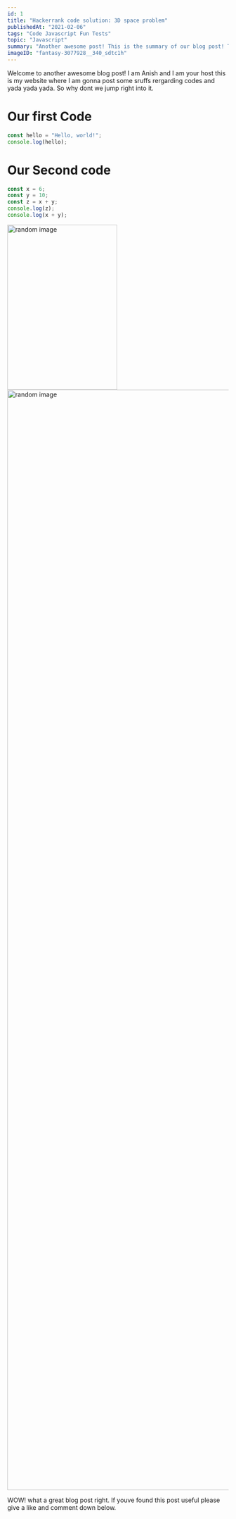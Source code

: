 ```yaml
---
id: 1
title: "Hackerrank code solution: 3D space problem"
publishedAt: "2021-02-06"
tags: "Code Javascript Fun Tests"
topic: "Javascript"
summary: "Another awesome post! This is the summary of our blog post! This is the summary of our blog post! This is the summary of our blog post!"
imageID: "fantasy-3077928__340_sdtc1h"
---
```


Welcome to another awesome blog post! I am Anish and I am your host this is my website where I am gonna post some sruffs rergarding codes and yada yada yada.
So why dont we jump right into it.

# Our first Code

```javascript
const hello = "Hello, world!";
console.log(hello);
```

# Our Second code

```javascript
const x = 6;
const y = 10;
const z = x + y;
console.log(z);
console.log(x + y);
```

<Image src="r2_r1zpoo" width="250" height="375" alt="random image" />
<Image src="taj_ko6ekz" width="2500" height="2500" alt="random image" />

WOW! what a great blog post right.
If youve found this post useful please give a like and comment down below.
